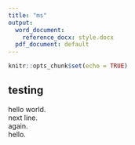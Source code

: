 ```yaml
---
title: "ms"
output:
  word_document:
    reference_docx: style.docx
  pdf_document: default
---
```


```r
knitr::opts_chunk$set(echo = TRUE)
```

## testing
hello world.  
next line.  
again.  
hello.  
